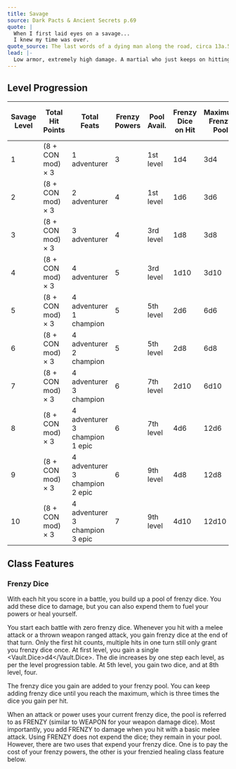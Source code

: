 ```yaml
---
title: Savage
source: Dark Pacts & Ancient Secrets p.69
quote: |
  When I first laid eyes on a savage...
  I knew my time was over.
quote_source: The last words of a dying man along the road, circa 13a.53
lead: |-
  Low armor, extremely high damage. A martial who just keeps on hitting—literally.
---
```


## Level Progression

| Savage Level | Total Hit Points        | Total Feats                              | Frenzy Powers | Pool Avail. | Frenzy Dice on Hit | Maximum Frenzy Pool | Level-Up Ability Bonuses | Ability Score Damage Bonus |
| ------------ | ----------------------- | ---------------------------------------- | ------------- | ----------- | ------------------ | ------------------- | ------------------------ | -------------------------- |
| 1            | (8 + CON mod) &times; 3 | 1 adventurer                             | 3             | 1st level   | 1d4                | 3d4                 |                          | ability modifier           |
| 2            | (8 + CON mod) &times; 3 | 2 adventurer                             | 4             | 1st level   | 1d6                | 3d6                 |                          | ability modifier           |
| 3            | (8 + CON mod) &times; 3 | 3 adventurer                             | 4             | 3rd level   | 1d8                | 3d8                 |                          | ability modifier           |
| 4            | (8 + CON mod) &times; 3 | 4 adventurer                             | 5             | 3rd level   | 1d10               | 3d10                | +1 to 3 abilities        | ability modifier           |
| 5            | (8 + CON mod) &times; 3 | 4 adventurer<br />1 champion             | 5             | 5th level   | 2d6                | 6d6                 |                          | 2 &times; ability modifier |
| 6            | (8 + CON mod) &times; 3 | 4 adventurer<br />2 champion             | 5             | 5th level   | 2d8                | 6d8                 |                          | 2 &times; ability modifier |
| 7            | (8 + CON mod) &times; 3 | 4 adventurer<br />3 champion             | 6             | 7th level   | 2d10               | 6d10                | +1 to 3 abilities        | 2 &times; ability modifier |
| 8            | (8 + CON mod) &times; 3 | 4 adventurer<br />3 champion<br />1 epic | 6             | 7th level   | 4d6                | 12d6                |                          | 3 &times; ability modifier |
| 9            | (8 + CON mod) &times; 3 | 4 adventurer<br />3 champion<br />2 epic | 6             | 9th level   | 4d8                | 12d8                |                          | 3 &times; ability modifier |
| 10           | (8 + CON mod) &times; 3 | 4 adventurer<br />3 champion<br />3 epic | 7             | 9th level   | 4d10               | 12d10               | +1 to 3 abilities        | 3 &times; ability modifier |

## Class Features

### Frenzy Dice

With each hit you score in a battle, you build up a pool of frenzy dice.
You add these dice to damage, but you can also expend them to fuel your powers or heal yourself.

You start each battle with zero frenzy dice.
Whenever you hit with a melee attack or a thrown weapon ranged attack, you gain frenzy dice at the end of that turn.
Only the first hit counts, multiple hits in one turn still only grant you frenzy dice once.
At first level, you gain a single <Vault.Dice>d4</Vault.Dice>.
The die increases by one step each level, as per the level progression table.
At 5th level, you gain two dice, and at 8th level, four.

The frenzy dice you gain are added to your frenzy pool.
You can keep adding frenzy dice until you reach the maximum, which is three times the dice you gain per hit.

When an attack or power uses your current frenzy dice, the pool is referred to as FRENZY (similar to WEAPON for your weapon damage dice).
Most importantly, you add FRENZY to damage when you hit with a basic melee attack.
Using FRENZY does not expend the dice; they remain in your pool.
However, there are two uses that expend your frenzy dice.
One is to pay the cost of your frenzy powers, the other is your frenzied healing class feature below.
